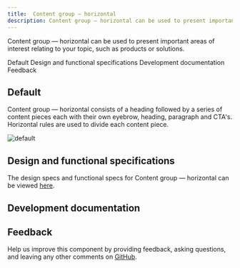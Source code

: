 ```yaml
---
title:  Content group — horizontal
description: Content group — horizontal can be used to present important areas of interest relating to your topic, such as products or solutions. 
---
```



<PageDescription>

Content group — horizontal can be used to present important areas of interest relating to your topic, such as products or solutions. 

</PageDescription>

<AnchorLinks>

<AnchorLink>Default</AnchorLink>
<AnchorLink>Design and functional specifications</AnchorLink>
<AnchorLink>Development documentation</AnchorLink>
<AnchorLink>Feedback</AnchorLink>

</AnchorLinks>

## Default
Content group — horizontal consists of a heading followed by a series of content pieces each with their own eyebrow, heading, paragraph and CTA's. Horizontal rules are used to divide each content piece.

![default](../../images/pattern/content-group-horizontal/content-group-horizontal.jpg)

## Design and functional specifications

The design specs and functional specs for Content group  &mdash; horizontal can be viewed [here](https://ibm.box.com/s/rv5kmm0a4d9ded74v6yfk8ad5id5ghmx).

## Development documentation

<ComponentStatus name="Content group - horizontal" type="layout" />

## Feedback

Help us improve this component by providing feedback, asking questions, and leaving any other comments on [GitHub](https://github.com/carbon-design-system/ibm-dotcom-library).
